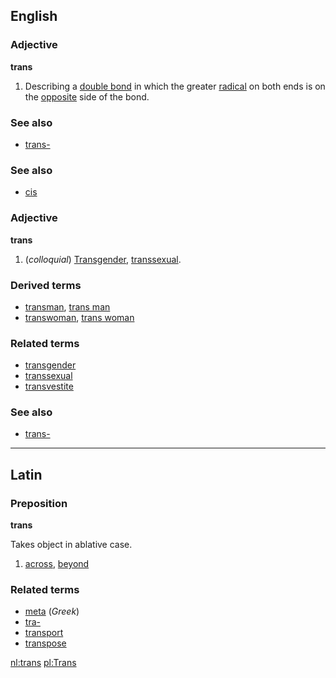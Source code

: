 ==English==
===Adjective===
'''trans'''

#{{chemistry}} Describing a [[double bond]] in which the greater [[radical]] on both ends is on the [[opposite]] side of the bond.
===See also===
*[[trans-]]

===See also===
*[[cis]]

===Adjective===
'''trans'''

#(''colloquial'') [[Transgender]], [[transsexual]].

===Derived terms===
*[[transman]], [[trans man]]
*[[transwoman]], [[trans woman]]

===Related terms===
*[[transgender]]
*[[transsexual]]
*[[transvestite]]

===See also===
*[[trans-]]

----
==Latin==
===Preposition===
'''trans'''

Takes object in ablative case.

#[[across]], [[beyond]]

===Related terms===
*[[meta]] (''Greek'')
*[[tra-]]
*[[transport]]
*[[transpose]]

[[nl:trans]]
[[pl:Trans]]